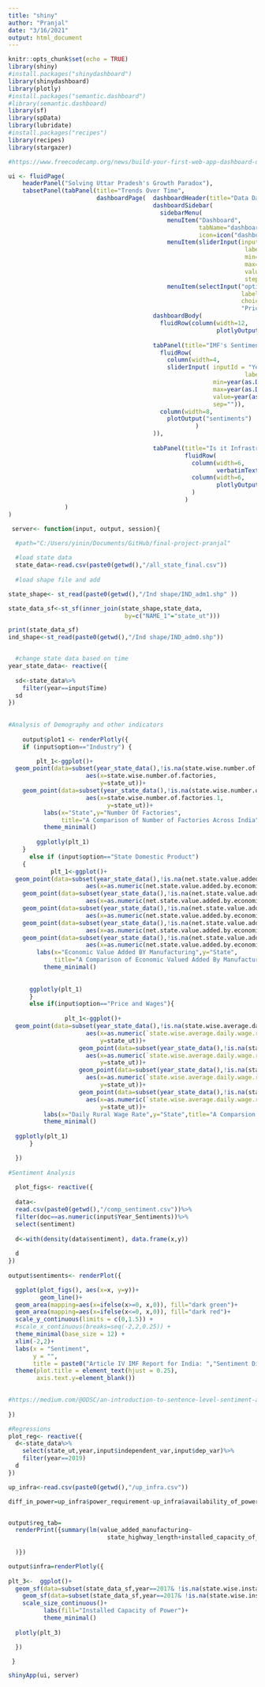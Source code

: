 ```yaml
---
title: "shiny"
author: "Pranjal"
date: "3/16/2021"
output: html_document
---
```


```r
knitr::opts_chunk$set(echo = TRUE)
library(shiny)
#install.packages("shinydashboard")
library(shinydashboard)
library(plotly)
#install.packages("semantic.dashboard")
#library(semantic.dashboard)
library(sf)
library(spData)
library(lubridate)
#install.packages("recipes")
library(recipes)
library(stargazer)
```


```r
#https://www.freecodecamp.org/news/build-your-first-web-app-dashboard-using-shiny-and-r-ec33c9f3f6c/

ui <- fluidPage(
    headerPanel("Solving Uttar Pradesh's Growth Paradox"),
    tabsetPanel(tabPanel(title="Trends Over Time",
                         dashboardPage(  dashboardHeader(title="Data Dashboard"),
                                         dashboardSidebar(
                                           sidebarMenu(
                                             menuItem("Dashboard",
                                                      tabName="dashboard",
                                                      icon=icon("dashboard")),
                                             menuItem(sliderInput(inputId = "Time",
                                                                   label = "Timeline",
                                                                   min=2004,
                                                                   max=2020,
                                                                   value=2017,
                                                                   step=1)),
                                             menuItem(selectInput("option",
                                                                  label="Choose the Indicator",
                                                                  choices=list("Industry",
                                                                  "Price and Wages","State Domestic Product"),selected="Industry")))),
                                         dashboardBody(
                                           fluidRow(column(width=12,
                                                           plotlyOutput("plot1")))))),
                
                                         tabPanel(title="IMF's Sentiments",
                                           fluidRow(
                                             column(width=4,
                                             sliderInput( inputId = "Year_Sentiments",
                                                                   label = "Timeline",
                                                          min=year(as.Date("2010", "%Y")),
                                                          max=year(as.Date("2019", "%Y")),
                                                          value=year(as.Date("2019", "%Y")),
                                                          sep="")),
                                           column(width=8,
                                             plotOutput("sentiments")
                                                     )
                                         )),
                                                  
                                         tabPanel(title="Is it Infrastructure?", 
                                                  fluidRow(
                                                    column(width=6,
                                                           verbatimTextOutput(outputId = "reg_tab")),
                                                    column(width=6,
                                                           plotlyOutput("infra"))
                                                    )
                                                  )
                )
)

```

```r
 server<- function(input, output, session){
   
  #path="C:/Users/yinin/Documents/GitHub/final-project-pranjal"

  #load state data
  state_data<-read.csv(paste0(getwd(),"/all_state_final.csv"))
  
  #load shape file and add 

state_shape<- st_read(paste0(getwd(),"/Ind shape/IND_adm1.shp" ))

state_data_sf<-st_sf(inner_join(state_shape,state_data, 
                                 by=c("NAME_1"="state_ut")))

print(state_data_sf)
ind_shape<-st_read(paste0(getwd(),"/Ind shape/IND_adm0.shp"))


  #change state data based on time
year_state_data<- reactive({
  
  sd<-state_data%>%
    filter(year==input$Time)
  sd
})
  
  
#Analysis of Demography and other indicators     
   
    output$plot1 <- renderPlotly({ 
    if (input$option=="Industry") {

        plt_1<-ggplot()+
  geom_point(data=subset(year_state_data(),!is.na(state.wise.number.of.factories)),
                      aes(x=state.wise.number.of.factories,
                          y=state_ut))+
    geom_point(data=subset(year_state_data(),!is.na(state.wise.number.of.factories.1)),
                      aes(x=state.wise.number.of.factories.1,
                            y=state_ut))+
          labs(x="State",y="Number Of Factories",
               title="A Comparison of Number of Factories Across India")+
          theme_minimal()
    
        ggplotly(plt_1)
    } 
      else if (input$option=="State Domestic Product") 
    {   
            plt_1<-ggplot()+
  geom_point(data=subset(year_state_data(),!is.na(net.state.value.added.by.economic.activity.manufacturing.1)),
                      aes(x=as.numeric(net.state.value.added.by.economic.activity.manufacturing.1),y=state_ut))+
    geom_point(data=subset(year_state_data(),!is.na(net.state.value.added.by.economic.activity.manufacturing.2)),
                      aes(x=as.numeric(net.state.value.added.by.economic.activity.manufacturing.2),y=state_ut))+
    geom_point(data=subset(year_state_data(),!is.na(net.state.value.added.by.economic.activity.manufacturing.3)),
                      aes(x=as.numeric(net.state.value.added.by.economic.activity.manufacturing.3),y=state_ut))+
    geom_point(data=subset(year_state_data(),!is.na(net.state.value.added.by.economic.activity.manufacturing.4)),
                      aes(x=as.numeric(net.state.value.added.by.economic.activity.manufacturing.4),y=state_ut))+
    geom_point(data=subset(year_state_data(),!is.na(net.state.value.added.by.economic.activity.manufacturing.5)),
                      aes(x=as.numeric(net.state.value.added.by.economic.activity.manufacturing.5),y=state_ut))+
        labs(x="Economic Value Added BY Manufacturing",y="State",
             title="A Comparison of Economic Valued Added By Manufacturing Across India")+
          theme_minimal()
  
              
      ggplotly(plt_1)
      }
      else if(input$option=="Price and Wages"){
          
                plt_1<-ggplot()+
  geom_point(data=subset(year_state_data(),!is.na(state.wise.average.daily.wage.rates.in.rural.india)),
                      aes(x=as.numeric(`state.wise.average.daily.wage.rates.in.rural.india`),
                          y=state_ut))+
                    geom_point(data=subset(year_state_data(),!is.na(state.wise.average.daily.wage.rates.in.rural.india.1)),
                      aes(x=as.numeric(`state.wise.average.daily.wage.rates.in.rural.india.1`),
                          y=state_ut))+
                    geom_point(data=subset(year_state_data(),!is.na(state.wise.average.daily.wage.rates.in.rural.india.2)),
                      aes(x=as.numeric(`state.wise.average.daily.wage.rates.in.rural.india.2`),
                          y=state_ut))+
                    geom_point(data=subset(year_state_data(),!is.na(state.wise.average.daily.wage.rates.in.rural.india.3)),
                      aes(x=as.numeric(`state.wise.average.daily.wage.rates.in.rural.india.3`),
                          y=state_ut))+
          labs(x="Daily Rural Wage Rate",y="State",title="A Comparsion of Rural Wage Rates across India")+
          theme_minimal()
      
  ggplotly(plt_1)
      }

  })
  
#Sentiment Analysis      
  
  plot_figs<- reactive({
  
  data<- 
  read.csv(paste0(getwd(),"/comp_sentiment.csv"))%>%
  filter(doc==as.numeric(input$Year_Sentiments))%>%
  select(sentiment)
  
  d<-with(density(data$sentiment), data.frame(x,y))
  
  d
})
  
output$sentiments<- renderPlot({

  ggplot(plot_figs(), aes(x=x, y=y))+
         geom_line()+
  geom_area(mapping=aes(x=ifelse(x>=0, x,0)), fill="dark green")+
  geom_area(mapping=aes(x=ifelse(x<=0, x,0)), fill="dark red")+
  scale_y_continuous(limits = c(0,1.5)) +
  #scale_x_continuous(breaks=seq(-2,2,0.25)) +
  theme_minimal(base_size = 12) +
  xlim(-2,2)+
  labs(x = "Sentiment", 
       y = "", 
       title = paste0("Article IV IMF Report for India: ","Sentiment Distribution"))+
  theme(plot.title = element_text(hjust = 0.25), 
        axis.text.y=element_blank())
  

#https://medium.com/@ODSC/an-introduction-to-sentence-level-sentiment-analysis-with-sentimentr-ac556bd7f75a
  
})

#Regressions
plot_reg<- reactive({
  d<-state_data%>%
    select(state_ut,year,input$independent_var,input$dep_var)%>%
    filter(year==2019)
  d
})

up_infra<-read.csv(paste0(getwd(),"/up_infra.csv"))

diff_in_power=up_infra$power_requirement-up_infra$availability_of_power


output$reg_tab=
  renderPrint({summary(lm(value_added_manufacturing~
                            state_highway_length+installed_capacity_of_power+diff_in_power,data=up_infra)
   
  )})

output$infra=renderPlotly({
  
plt_3<-  ggplot()+
  geom_sf(data=subset(state_data_sf,year==2017& !is.na(state.wise.installed.capacity.of.power)), aes(fill=state.wise.installed.capacity.of.power))+
    geom_sf(data=subset(state_data_sf,year==2017& !is.na(state.wise.installed.capacity.of.power.1)), aes(fill=state.wise.installed.capacity.of.power.1))+
    scale_size_continuous()+
          labs(fill="Installed Capacity of Power")+
          theme_minimal()
    
  plotly(plt_3)

  })

 }

shinyApp(ui, server)

```
